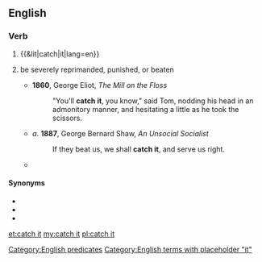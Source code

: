 ==English==

===Verb===
{{en-verb|catches it|catching it|caught it}}

# {{&lit|catch|it|lang=en}}
# {{lb|en|idiomatic}} be severely reprimanded, punished, or beaten
#* '''1860''', George Eliot, ''The Mill on the Floss''
#*: "You'll '''catch it''', you know," said Tom, nodding his head in an admonitory manner, and hesitating a little as he took the scissors.
#* ''a''. '''1887''', George Bernard Shaw, ''An Unsocial Socialist''
#*: If they beat us, we shall '''catch it''', and serve us right.
#* {{quote-text|year=2003|author=Sid Fleischman|title=The Whipping Boy|page=39|passage=I'll '''catch it''' for your mischief in running away. And I'll '''catch it''' again when the tutor claps eyes on the handwriting.}}

====Synonyms====
* {{l|en|cop it}}
* {{l|en|catch hell}}
* {{l|en|get it}}

[[Category:English predicates]]
[[Category:English terms with placeholder "it"]]

[[et:catch it]]
[[my:catch it]]
[[pl:catch it]]